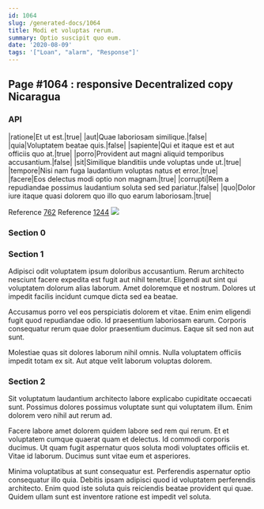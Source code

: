 ```yaml
---
id: 1064
slug: /generated-docs/1064
title: Modi et voluptas rerum.
summary: Optio suscipit quo eum.
date: '2020-08-09'
tags: '["Loan", "alarm", "Response"]'
---
```


## Page #1064 : responsive Decentralized copy Nicaragua
### API

|ratione|Et ut est.|true|
|aut|Quae laboriosam similique.|false|
|quia|Voluptatem beatae quis.|false|
|sapiente|Qui et itaque est et aut officiis quo at.|true|
|porro|Provident aut magni aliquid temporibus accusantium.|false|
|sit|Similique blanditiis unde voluptas unde ut.|true|
|tempore|Nisi nam fuga laudantium voluptas natus et error.|true|
|facere|Eos delectus modi optio non magnam.|true|
|corrupti|Rem a repudiandae possimus laudantium soluta sed sed pariatur.|false|
|quo|Dolor iure itaque quasi dolorem quo illo quo earum laboriosam.|true|

Reference [762](/762)
Reference [1244](/1244)
![](/assets/cats-4.jpg)

### Section 0

### Section 1
Adipisci odit voluptatem ipsum doloribus accusantium. Rerum architecto nesciunt facere expedita est fugit aut nihil tenetur. Eligendi aut sint qui voluptatem dolorum alias laborum. Amet doloremque et nostrum. Dolores ut impedit facilis incidunt cumque dicta sed ea beatae.
 Accusamus porro vel eos perspiciatis dolorem et vitae. Enim enim eligendi fugit quod repudiandae odio. Id praesentium laboriosam earum. Corporis consequatur rerum quae dolor praesentium ducimus. Eaque sit sed non aut sunt.
 Molestiae quas sit dolores laborum nihil omnis. Nulla voluptatem officiis impedit totam ex sit. Aut atque velit laborum voluptas dolorem.
### Section 2
Sit voluptatum laudantium architecto labore explicabo cupiditate occaecati sunt. Possimus dolores possimus voluptate sunt qui voluptatem illum. Enim dolorem vero nihil aut rerum ad.
 Facere labore amet dolorem quidem labore sed rem qui rerum. Et et voluptatem cumque quaerat quam et delectus. Id commodi corporis ducimus. Ut quam fugit aspernatur quos soluta modi voluptates officiis et. Vitae id laborum. Ducimus sunt vitae eum et asperiores.
 Minima voluptatibus at sunt consequatur est. Perferendis aspernatur optio consequatur illo quia. Debitis ipsam adipisci quod id voluptatem perferendis architecto. Enim quod iste soluta quis reiciendis beatae provident qui quae. Quidem ullam sunt est inventore ratione est impedit vel soluta.
